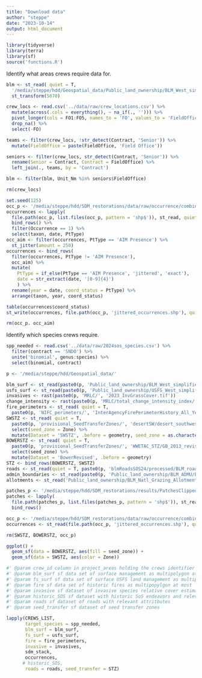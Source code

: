 ```yaml
---
title: "Download data"
author: "steppe"
date: "2023-10-14"
output: html_document
---
```


```r
library(tidyverse)
library(terra)
library(sf)
source('functions.R')
```


Identify what areas crews require data for. 

```r

blm <- st_read( quiet = T,
  '/media/steppe/hdd/Geospatial_data/Public_land_ownership/BLM_West_simplified/BLM_West_simplified.shp') %>% 
  st_transform(5070)

crew_locs <- read.csv('../data/raw/crew_locations.csv') %>% 
  mutate(across(.cols = everything(), ~ na_if(., ''))) %>% 
  pivot_longer(cols = FO1:FO5, names_to = 'FO', values_to = 'FieldOffice' ) %>% 
  drop_na() %>% 
  select(-FO)

teams <- filter(crew_locs, !str_detect(Contract, 'Senior')) %>% 
  mutate(FieldOffice = paste(FieldOffice, 'Field Office')) 

seniors <- filter(crew_locs, str_detect(Contract, 'Senior')) %>% 
  rename(Senior = Contract, Contract = FieldOffice) %>% 
  left_join(., teams, by = 'Contract')

blm <- filter(blm, Unit_Nm %in% seniors$FieldOffice)

rm(crew_locs)
```


```r
set.seed(125)
occ_p <- '/media/steppe/hdd/SDM_restorations/data/raw/occurrence/combined_records'
occurrences <- lapply(
  file.path(occ_p, list.files(occ_p, pattern = 'shp$')), st_read, quiet = T) |>
  bind_rows() %>% 
  filter(Occurrence == 1) %>% 
  select(taxon, date, PtType)
occ_aim <- filter(occurrences, PtType == 'AIM Presence') %>% 
  st_jitter(amount = 250)
occurrences <- bind_rows(
  filter(occurrences, PtType != 'AIM Presence'), 
  occ_aim) %>% 
  mutate(
    PtType = if_else(PtType == 'AIM Presence', 'jittered', 'exact'),
    date = str_extract(date, '[0-9]{4}')
    ) %>% 
  rename(year = date, coord_status = PtType) %>% 
  arrange(taxon, year, coord_status)

table(occurrences$coord_status)
st_write(occurrences, file.path(occ_p, 'jittered_occurrences.shp'), quiet = T)

rm(occ_p. occ_aim)
```

Identify which species crews require. 


```r

spp_needed <- read.csv('../data/raw/2024sos_species.csv') %>% 
  filter(contract == 'SNDO') %>% 
  unite('binomial', genus:species) %>% 
  select(binomial, contract)

```

```r

p <- '/media/steppe/hdd/Geospatial_data/'

blm_surf <- st_read(paste0(p, 'Public_land_ownership/BLM_West_simplified/BLM_West_simplified.shp'), quiet = TRUE)
usfs_surf <- st_read(paste0(p, 'Public_land_ownership/USFS_West_simplified/USFS_West_simplified.shp'), quiet = TRUE)
invasives <- rast(paste0(p, 'MRLC/', '2023_InvGrassCover.tif'))
change_intensity <- rast(paste0(p, 'MRLC/total_change_intensity_index/', 'TCII_3arc.tif'))
fire_perimeters <- st_read( quiet = T,
  paste0(p, 'NIFC_perimeters/', 'InterAgencyFirePerimeterHistory_All_Years_View-Simplified.shp'))
SWSTZ <- st_read( quiet = T,
  paste0(p, 'provisional_SeedTransferZones/', 'desertSW/desert_southwest_provisional_seed_transfer_zones_USGS.shp')) %>% 
  select(seed_zone = Zone) %>% 
  mutate(Dataset = 'SWSTZ', .before = geometry, seed_zone = as.character(seed_zone))
BOWERSTZ <- st_read( quiet = T,
  paste0(p, 'provisional_SeedTransferZones/', 'WWETAC_STZ/GB_2013_revised_reduced.shp')) %>% 
  select(seed_zone) %>% 
  mutate(Dataset = 'BowerRevised', .before = geometry)
STZ <- bind_rows(BOWERSTZ, SWSTZ)
roads <- st_read(quiet = T, paste0(p, 'blmRoadsSOS24/processed/BLM_roads.shp'))
admin_boundaries <- st_read(paste0(p, 'Public_land_ownership/BLM_ADMU/BLM_ADMU_BOUNDARIES.shp'), quiet = TRUE)
allotments <- st_read('Public_land_ownership/BLM_Natl_Grazing_Allotment_Polygons/Allotment-simp.shp')

patches_p <- '/media/steppe/hdd/SDM_restorations/results/PatchesClippedBLM'
patches <- lapply(
  file.path(patches_p, list.files(patches_p, pattern = 'shp$')), st_read, quiet = T) |>
  bind_rows()

occ_p <- '/media/steppe/hdd/SDM_restorations/data/raw/occurrence/combined_records'
occurrences <- st_read(file.path(occ_p, 'jittered_occurrences.shp'), quiet = T)

rm(SWSTZ, BOWERSTZ, occ_p)
```

```r

ggplot() + 
  geom_sf(data = BOWERSTZ, aes(fill = seed_zone)) +
  geom_sf(data = SWSTZ, aes(color = Zone))

```


```r

#' @param crew_id column in project_areas holding the crews identifier info 'e.g. UFO'
#' @param blm_surf sf data set of surface management as multipolygon at most
#' @param fs_surf sf data set of surface USFS land management as multipolygon at most
#' @param fire sf data set of historic fires as multipopylgon at most
#' @param invasive sf dataset of invasive species relative cover estimates
#' @param historic_SOS sf dataset with historic SoS endeavors and relevant info
#' @param roads sf dataset of roads with relevant attritbutes
#' @param seed_transfer sf dataset of seed transfer zones 

lapply(CREWS_LIST, 
       target_species = spp_needed,
       blm_surf = blm_surf,
       fs_surf = usfs_surf, 
       fire = fire_perimeters,
       invasive = invasives,
       sdm_stack, 
       occurrences,
      # historic_SOS, 
       roads = roads, seed_transfer = STZ)

```


